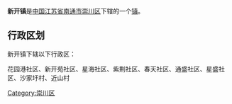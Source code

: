 {{中国乡级行政区
|行政区全称 = 新开镇
|景观照片文件名 = 
|景观照片描述 = 
|汉语拼音 =
|其他语言 = 
|其他语言名称 = 
|位置图文件名 = 
|位置图描述 = 
|自定义图片=
|上级行政区 = [[江苏省|江苏省]][[南通市|南通市]][[崇川区|崇川区]]
|行政区类别 = [[行政建制镇|镇]]
|行政区划代码 = 
|行政区划 = 
|村委会 = 
|居委会 = 
|建置时间 = 
|领导职位 = 
|领导名称 = 
|政府驻地 = 
|毗邻 = 
|地理坐标 = 
|总面积 = 
|总人口 = 
|户籍人口 = 
|户籍人口年份 = 
|常住人口 = 
|常住人口年份 = 
|人口密度 = 
|GDP = 
|邮政编码 = 
|电话区号 = 
|官方网站 = 
|网站名称 = 
}}
'''新开镇'''是[[中华人民共和国|中国]][[江苏省|江苏省]][[南通市|南通市]][[崇川区|崇川区]]下辖的一个[[行政建制镇|镇]]。

== 行政区划 ==
新开镇下辖以下行政区：

花园港社区、新开苑社区、星海社区、紫荆社区、春天社区、通盛社区、星盛社区、沙家圩村、近山村

{{江苏小作品}}
{{崇川区行政区划}}

[[Category:崇川区|Category:崇川区]]